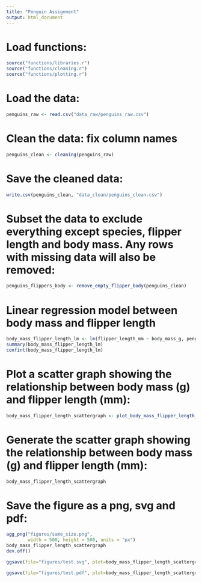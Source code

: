---
title: "Penguin Assignment"
output: html_document
---
# Load functions:
```{r}
source("functions/libraries.r")
source("functions/cleaning.r")
source("functions/plotting.r")
```
# Load the data:
```{r}
penguins_raw <- read.csv("data_raw/penguins_raw.csv")
```
# Clean the data: fix column names
```{r}
penguins_clean <- cleaning(penguins_raw)
```
# Save the cleaned data:
```{r}
write.csv(penguins_clean, "data_clean/penguins_clean.csv")
```

# Subset the data to exclude everything except species, flipper length and body mass. Any rows with missing data will also be removed: 
```{r}
penguins_flippers_body <- remove_empty_flipper_body(penguins_clean)
```
# Linear regression model between body mass and flipper length
```{r}
body_mass_flipper_length_lm <- lm(flipper_length_mm ~ body_mass_g, penguins_flippers_body)
summary(body_mass_flipper_length_lm)
confint(body_mass_flipper_length_lm)
```
# Plot a scatter graph showing the relationship between body mass (g) and flipper length (mm):
```{r}
body_mass_flipper_length_scattergraph <- plot_body_mass_flipper_length_figure(penguins_flippers_body)
```
# Generate the scatter graph showing the relationship between body mass (g) and flipper length (mm):
```{r}
body_mass_flipper_length_scattergraph
```
# Save the figure as a png, svg and pdf:
```{r}
agg_png("figures/same_size.png", 
        width = 500, height = 500, units = "px")
body_mass_flipper_length_scattergraph
dev.off()

ggsave(file="figures/test.svg", plot=body_mass_flipper_length_scattergraph, width=10, height=8)

ggsave(file="figures/test.pdf", plot=body_mass_flipper_length_scattergraph, width=10, height=8)
```

